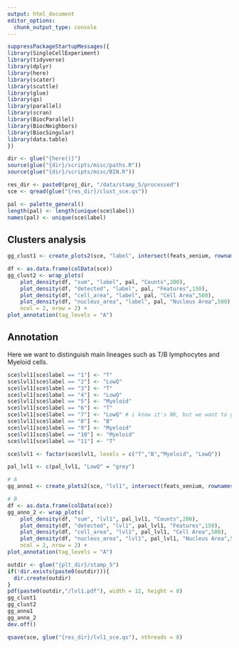 ```yaml
---
output: html_document
editor_options: 
  chunk_output_type: console
---
```

```r
suppressPackageStartupMessages({
library(SingleCellExperiment)
library(tidyverse)
library(dplyr)
library(here)
library(scater)
library(scuttle)
library(glue)
library(qs)
library(parallel)
library(scran)
library(BiocParallel)
library(BiocNeighbors)
library(BiocSingular)
library(data.table)
})
```

```r
dir <- glue("{here()}")
source(glue("{dir}/scripts/misc/paths.R"))
source(glue("{dir}/scripts/misc/BIN.R"))
```


```r
res_dir <- paste0(proj_dir, "/data/stamp_5/processed")
sce <- qread(glue("{res_dir}/clust_sce.qs"))
```


```r
pal <- palette_general()
length(pal) <- length(unique(sce$label))
names(pal) <- unique(sce$label)
```

## Clusters analysis
```r
gg_clust1 <- create_plots2(sce, "label", intersect(feats_xenium, rownames(sce)))

df <- as.data.frame(colData(sce))
gg_clust2 <- wrap_plots(
    plot_density(df, "sum", "label", pal, "Counts",200),
    plot_density(df, "detected", "label", pal, "Features",150),
    plot_density(df, "cell_area", "label", pal, "Cell Area",500),
    plot_density(df, "nucleus_area", "label", pal, "Nucleus Area",500),
    ncol = 2, nrow = 2) +
plot_annotation(tag_levels = "A")
```

## Annotation
Here we want to distinguish main lineages such as T/B lymphocytes and Myeloid cells.
```r
sce$lvl1[sce$label == "1"] <- "T"
sce$lvl1[sce$label == "2"] <- "LowQ"
sce$lvl1[sce$label == "3"] <- "T"
sce$lvl1[sce$label == "4"] <- "LowQ"
sce$lvl1[sce$label == "5"] <- "Myeloid"
sce$lvl1[sce$label == "6"] <- "T"
sce$lvl1[sce$label == "7"] <- "LowQ" # i know it's NK, but we want to group with T for the moment
sce$lvl1[sce$label == "8"] <- "B"
sce$lvl1[sce$label == "9"] <- "Myeloid"
sce$lvl1[sce$label == "10"] <- "Myeloid"
sce$lvl1[sce$label == "11"] <- "T"

```

```r
sce$lvl1 <- factor(sce$lvl1, levels = c("T","B","Myeloid", "LowQ"))
```


```r
pal_lvl1 <- c(pal_lvl1, "LowQ" = "grey")
```

```r
# A
gg_anno1 <- create_plots2(sce, "lvl1", intersect(feats_xenium, rownames(sce)))

# B
df <- as.data.frame(colData(sce))
gg_anno_2 <- wrap_plots(
    plot_density(df, "sum", "lvl1", pal_lvl1, "Counts",200),
    plot_density(df, "detected", "lvl1", pal_lvl1, "Features",150),
    plot_density(df, "cell_area", "lvl1", pal_lvl1, "Cell Area",500),
    plot_density(df, "nucleus_area", "lvl1", pal_lvl1, "Nucleus Area",500),
    ncol = 2, nrow = 2) +
plot_annotation(tag_levels = "A")
```

```r
outdir <- glue("{plt_dir}/stamp_5")
if(!dir.exists(paste0(outdir))){
  dir.create(outdir)
}
pdf(paste0(outdir,"/lvl1.pdf"), width = 12, height = 8)
gg_clust1
gg_clust2
gg_anno1
gg_anno_2
dev.off()
```


```r
qsave(sce, glue("{res_dir}/lvl1_sce.qs"), nthreads = 8)
```
